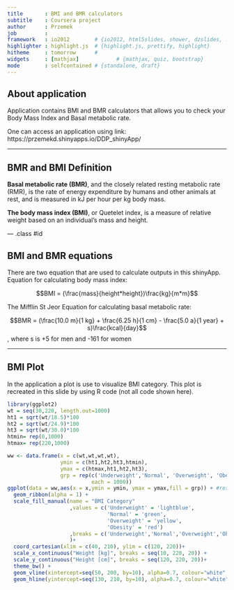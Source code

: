 ```yaml
---
title       : BMI and BMR calculators
subtitle    : Coursera project
author      : Przemek
job         : 
framework   : io2012        # {io2012, html5slides, shower, dzslides, ...}
highlighter : highlight.js  # {highlight.js, prettify, highlight}
hitheme     : tomorrow      # 
widgets     : [mathjax]            # {mathjax, quiz, bootstrap}
mode        : selfcontained # {standalone, draft}
---
```



<style>
strong {
  font-weight: bold;
}
</style>


## About application
Application contains BMI and BMR calculators that allows you to check your Body Mass Index and Basal metabolic rate.

One can access an application using link:
https://przemekd.shinyapps.io/DDP_shinyApp/

---

## BMR and BMI Definition

**Basal metabolic rate (BMR)**, and the closely related resting metabolic rate (RMR), is the rate of energy expenditure by humans and other animals at rest, and is measured in kJ per hour per kg body mass.

**The body mass index (BMI)**, or Quetelet index, is a measure of relative weight based on an individual's mass and height.

--- .class #id

## BMI and BMR equations
There are two equation that are used to calculate outputs in this shinyApp.
Equation for calculating body mass index:

$$BMI = (\frac{mass}{height*height})\frac{kg}{m*m}$$

The Mifflin St Jeor Equation for calculating basal metabolic rate:

$$BMR = (\frac{10.0 m}{1 kg} + \frac{6.25 h}{1 cm} - \frac{5.0 a}{1 year} + s)\frac{kcal}{day}$$, where s is +5 for men and -161 for women

---

## BMI Plot
In the application a plot is use to visualize BMI category. This plot is recreated in this slide by using R code (not all code shown here).
```r
library(ggplot2)
wt = seq(30,220, length.out=1000)
ht1 = sqrt(wt/18.5)*100
ht2 = sqrt(wt/24.9)*100
ht3 = sqrt(wt/30.0)*100
htmin= rep(0,1000)
htmax= rep(220,1000)

ww <- data.frame(x = c(wt,wt,wt,wt),
                 ymin = c(ht1,ht2,ht3,htmin),
                 ymax = c(htmax,ht1,ht2,ht3),
                 grp = rep(c('Underweight','Normal', 'Overweight', 'Obesity'),
                           each = 1000))
ggplot(data = ww,aes(x = x,ymin = ymin, ymax = ymax,fill = grp)) + #rest of code hidden 
  geom_ribbon(alpha = 1) +
  scale_fill_manual(name = "BMI Category"
                    ,values = c('Underweight' = 'lightblue',
                                'Normal' = 'green', 
                                'Overweight' = 'yellow', 
                                'Obesity' = 'red')
                    ,breaks = c('Underweight','Normal','Overweight','Obesity')
                    )+
  coord_cartesian(xlim = c(40, 210), ylim = c(120, 220))+
  scale_x_continuous("Weight [kg]", breaks = seq(10, 220, 20)) +
  scale_y_continuous("Height [cm]", breaks = seq(120, 220, 20))+
  theme_bw() +
  geom_vline(xintercept=seq(50, 200, by=10), alpha=0.7, colour="white", linetype="longdash") +
  geom_hline(yintercept=seq(130, 210, by=10), alpha=0.7, colour="white", linetype="longdash")
```









